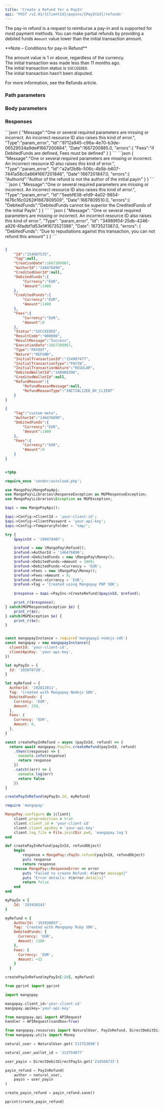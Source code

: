 ```yaml
---
title: 'Create a Refund for a PayIn'  
api: 'POST /v2.01/{ClientId}/payins/{PayInId}/refunds'  
---
```


  

The pay-in refund is a request to reimburse a pay-in and is supported for most payment methods. You can make partial refunds by providing a debited funds `Amount` value lower than the initial transaction amount.  

<Note>  
**Note – Conditions for pay-in Refund** 
  
The amount value is 1 or above, regardless of the currency.  
The initial transaction was made less than 11 months ago.  
The initial transaction status is `SUCCEEDED`.  
The initial transaction hasn’t been disputed.  
</Note>  

For more information, see the Refunds article.  

### Path parameters  

<PayInId />  

### Body parameters  

<Tag />  

<AuthorId3 />  

<DebitedFunds7 />  

<Fees6 />  

### Responses  

<AccordionGroup>

<Accordion title="200">  

<IdResponse />  

<TagResponse />  

<CreationDateResponse />  

<AuthorId3Response />  

<CreditedUserIdResponse />  

<DebitedFunds5Response />  

<CreditedFunds3Response />  

<Fees9Response />  

<Status2Response />  

<ResultCodeResponse />  

<ResultMessageResponse />  

<ExecutionDateResponse />  

<TypeResponse />  

<NatureResponse />  

<InitialTransactionId1Response />  

<InitialTransactionType1Response />  

<InitialTransactionNature1Response />  

<DebitedWalletIdResponse />  

<CreditedWalletIdResponse />  

<RefundReasonResponse /></Accordion>

</AccordionGroup>  

<AccordionGroup>  

<Accordion title="400 - Fees parameter must be defined">
```json
{
    "Message":"One or several required parameters are missing or incorrect. An incorrect resource ID also raises this kind of error.",
    "Type":"param_error",
    "Id":"9712a945-c96a-4e70-b3de-06529534a9de#1667200884",
    "Date":1667200885.0,
    "errors":{
        "Fees":"if DebitedFunds are defined, Fees must be defined"
    }
}  
 ``` 
 </Accordion>
<Accordion title="400 - Incorrect AuthorId">
```json
{
    "Message":"One or several required parameters are missing or incorrect. An incorrect resource ID also raises this kind of error.",
    "Type":"param_error",
    "Id":"a2af2b8b-506c-4b5b-b607-7441a58c0a66#1667201846",
    "Date":1667201847.0,
    "errors":{
        "AuthorId":"Author of the refund is not the author of the initial payin"
    }
}  
 ```  
 </Accordion>
<Accordion title="400 - DebitedFunds exceed initial CreditedFunds">
```json
{
    "Message":"One or several required parameters are missing or incorrect. An incorrect resource ID also raises this kind of error.",
    "Type":"param_error",
    "Id":"5eebf638-efd9-4a02-9854-f476c16c0262#1667809509",
    "Date":1667809510.0,
    "errors":{
        "DebitedFunds":"DebitedFunds cannot be superior the CreditedFunds of the initial PayIn"
    }
}  
 ```  
</Accordion>
<Accordion title="400 - The transaction is already disputed">
```json
{
    "Message": "One or several required parameters are missing or incorrect. An incorrect resource ID also raises this kind of error.",
    "Type": "param_error",
    "Id": "34989f04-25db-4246-a926-6fadbf1d53e1#1673521386",
    "Date": 1673521387.0,
    "errors": {
        "DebitedFunds": "Due to repudiations against this transaction, you can not refund this amount"
    }
}  
 ```  
 </Accordion>

</AccordionGroup>  

<ResponseExample>  

```json 200  

{
    "Id":"154987535",
    "Tag":null,
    "CreationDate":1667200967,
    "AuthorId":"146476890",
    "CreditedUserId":null,
    "DebitedFunds":{
        "Currency":"EUR",
        "Amount":1400
    },
    "CreditedFunds":{
        "Currency":"EUR",
        "Amount":1400
    },
    "Fees":{
        "Currency":"EUR",
        "Amount":0
    },
    "Status":"SUCCEEDED",
    "ResultCode":"000000",
    "ResultMessage":"Success",
    "ExecutionDate":1667200967,
    "Type":"PAYOUT",
    "Nature":"REFUND",
    "InitialTransactionId":"154987477",
    "InitialTransactionType":"PAYIN",
    "InitialTransactionNature":"REGULAR",
    "DebitedWalletId":"148968396",
    "CreditedWalletId":null,
    "RefundReason":{
        "RefundReasonMessage":null,
        "RefundReasonType":"INITIALIZED_BY_CLIENT"
    }
}  
 ```  

</ResponseExample>  

<RequestExample>  
  
```json REST  
{
    "Tag":"custom meta",
    "AuthorId":"146476890",
    "DebitedFunds":{
        "Currency":"EUR",
        "Amount":1400
    },
    "Fees":{
        "Currency":"EUR",
        "Amount":0
    }
}
  
```  

  
```php PHP  
<?php 

require_once 'vendor/autoload.php';

use MangoPay\MangoPayApi;
use MangoPay\Libraries\ResponseException as MGPResponseException;
use MangoPay\Libraries\Exception as MGPException;

$api = new MangoPayApi();

$api->Config->ClientId = 'your-client-id';
$api->Config->ClientPassword = 'your-api-key';
$api->Config->TemporaryFolder = 'tmp/';

try {
    $payinId = '199478487';

    $refund = new \MangoPay\Refund();
    $refund->AuthorId = '146476890';
    $refund->DebitedFunds = new \MangoPay\Money();
    $refund->DebitedFunds->Amount = 1000;
    $refund->DebitedFunds->Currency = 'EUR';
    $refund->Fees = new \MangoPay\Money();
    $refund->Fees->Amount = 0;
    $refund->Fees->Currency = 'EUR';
    $refund->Tag = 'Created using Mangopay PHP SDK';
    
    $response = $api->PayIns->CreateRefund($payinId, $refund);

    print_r($response);
} catch(MGPResponseException $e) {
    print_r($e);
} catch(MGPException $e) {
    print_r($e);
}  
```  

  
```javascript NodeJS  

const mangopayInstance = require('mangopay2-nodejs-sdk')
const mangopay = new mangopayInstance({
  clientId: 'your-client-id',
  clientApiKey: 'your-api-key',
})

let myPayIn = {
  Id: '192870720',
}

let myRefund = {
  AuthorId: '192822811',
  Tag: 'Created with Mangopay Nodejs SDK',
  DebitedFunds: {
    Currency: 'EUR',
    Amount: 250,
  },
  Fees: {
    Currency: 'EUR',
    Amount: 0,
  },
}

const createPayInRefund = async (payInId, refund) => {
  return await mangopay.PayIns.createRefund(payInId, refund)
    .then((response) => {
      console.info(response)
      return response
    })
    .catch((err) => {
      console.log(err)
      return false
    })
}

createPayInRefund(myPayIn.Id, myRefund)  
```  

  
```ruby Ruby  
require 'mangopay'

MangoPay.configure do |client|
    client.preproduction = true
    client.client_id = 'your-client-id'
    client.client_apiKey = 'your-api-key'
    client.log_file = File.join(Dir.pwd, 'mangopay.log')
end

def createPayInRefund(payInId, refundObject)
    begin
        response = MangoPay::PayIn.refund(payInId, refundObject)
        puts response
        return response
    rescue MangoPay::ResponseError => error
        puts "Failed to create Refund: #{error.message}"
        puts "Error details: #{error.details}"
        return false
    end
end

myPayIn = {
    Id: '193930143'
}

myRefund = {
    AuthorId: '193930097',
    Tag: 'Created with Mangopay Ruby SDK',
    DebitedFunds: {
      Currency: 'EUR',
      Amount: 1188
    },
    Fees: {
      Currency: 'EUR',
      Amount: -12
    }
  }

createPayInRefund(myPayIn[:Id], myRefund)  
```  

  
```python Python  
from pprint import pprint

import mangopay

mangopay.client_id='your-client-id'
mangopay.apikey='your-api-key'

from mangopay.api import APIRequest
handler = APIRequest(sandbox=True)

from mangopay.resources import NaturalUser, PayInRefund, DirectDebitDirectPayIn
from mangopay.utils import Money

natural_user = NaturalUser.get('213753890')

natural_user_wallet_id = '213754077'

user_payin = DirectDebitDirectPayIn.get('214568733')

payin_refund = PayInRefund(
    author = natural_user,
    payin = user_payin
)

create_payin_refund = payin_refund.save()

pprint(create_payin_refund)  
```  

  
</RequestExample>
